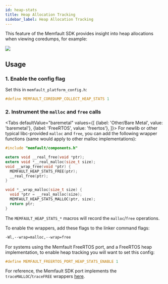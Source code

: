 ```yaml
---
id: heap-stats
title: Heap Allocation Tracking
sidebar_label: Heap Allocation Tracking
---
```



<IntegrationCompletePrerequisite />

This feature of the Memfault SDK provides insight into heap allocations when
viewing coredumps, for example:

![](/img/docs/mcu/heap-stats-example.png)

## Usage

### 1. Enable the config flag

Set this in `memfault_platform_config.h`:

```c
#define MEMFAULT_COREDUMP_COLLECT_HEAP_STATS 1
```

### 2. Instrument the `malloc` and `free` calls

<Tabs
  defaultValue="baremetal"
  values={[
    {label: 'Other/Bare Metal', value: 'baremetal'},
    {label: 'FreeRTOS', value: 'freertos'},
  ]}>
  <TabItem value="baremetal">
For newlib or other typical libc-provided `malloc` and `free`, you can add the
following wrapper functions (same would apply to other malloc implementations):

```c
#include "memfault/components.h"

extern void __real_free(void *ptr);
extern void *__real_malloc(size_t size);
void __wrap_free(void *ptr) {
  MEMFAULT_HEAP_STATS_FREE(ptr);
  __real_free(ptr);
}

void *__wrap_malloc(size_t size) {
  void *ptr = __real_malloc(size);
  MEMFAULT_HEAP_STATS_MALLOC(ptr, size);
  return ptr;
}
```

The `MEMFAULT_HEAP_STATS_*` macros will record the `malloc`/`free` operations.

To enable the wrappers, add these flags to the linker command flags:

```bash
-Wl,--wrap=malloc,--wrap=free
```

  </TabItem>
  <TabItem value="freertos">
For systems using the Memfault FreeRTOS port, and a  FreeRTOS heap
implementation, to enable heap tracking you will want to set this config:

```c
#define MEMFAULT_FREERTOS_PORT_HEAP_STATS_ENABLE 1
```

For reference, the Memfault SDK port implements the `traceMALLOC`/`traceFREE`
wrappers
[here](https://github.com/memfault/memfault-firmware-sdk/blob/907c880f6de2e4fe98c1b96f5e1bbcf5918a50f6/ports/include/memfault/ports/freertos_trace.h#L41-L55).

  </TabItem>
</Tabs>
